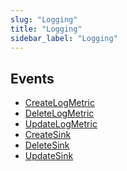 ```yaml
---
slug: "Logging"
title: "Logging"
sidebar_label: "Logging"
---
```


## Events

- [CreateLogMetric](/gcp/threats/logging/rules/createlogmetric)
- [DeleteLogMetric](/gcp/threats/logging/rules/deletelogmetric)
- [UpdateLogMetric](/gcp/threats/logging/rules/updatelogmetric)
- [CreateSink](/gcp/threats/logging/rules/createsink)
- [DeleteSink](/gcp/threats/logging/rules/deletesink)
- [UpdateSink](/gcp/threats/logging/rules/updatesink)
